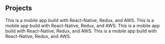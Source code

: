 ## Projects

<ProjectCard title="iWillCoaching built with React-Native" link="https://www.iwillcoaching.com/" bg="linear-gradient(to right, #D4145A 0%, #FBB03B 100%)">
This is a mobile app build with React-Native, Redux, and AWS.
</ProjectCard>

<ProjectCard title="iWillCoaching built with React-Native" link="https://www.iwillcoaching.com/" bg="linear-gradient(to right, #D4145A 0%, #FBB03B 100%)">
This is a mobile app build with React-Native, Redux, and AWS.
</ProjectCard>

<ProjectCard title="iWillCoaching built with React-Native" link="https://www.iwillcoaching.com/" bg="linear-gradient(to right, #D4145A 0%, #FBB03B 100%)">
This is a mobile app build with React-Native, Redux, and AWS.
</ProjectCard>

<ProjectCard title="iWillCoaching built with React-Native" link="https://www.iwillcoaching.com/" bg="linear-gradient(to right, #D4145A 0%, #FBB03B 100%)">
This is a mobile app build with React-Native, Redux, and AWS.
</ProjectCard>